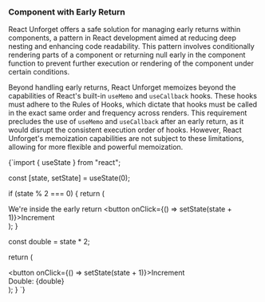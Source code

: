 
### Component with Early Return

React Unforget offers a safe solution for managing early returns within components, a pattern in React development aimed at reducing deep nesting and enhancing code readability. This pattern involves conditionally rendering parts of a component or returning null early in the component function to prevent further execution or rendering of the component under certain conditions.

Beyond handling early returns, React Unforget memoizes beyond the capabilities of React's built-in `useMemo` and `useCallback` hooks. These hooks must adhere to the Rules of Hooks, which dictate that hooks must be called in the exact same order and frequency across renders. This requirement precludes the use of `useMemo` and `useCallback` after an early return, as it would disrupt the consistent execution order of hooks. However, React Unforget's memoization capabilities are not subject to these limitations, allowing for more flexible and powerful memoization.

<DynamicLiveCodeSandPack>
{`import { useState } from "react";

  const [state, setState] = useState(0);

  if (state % 2 === 0) {
    return (
      <div>
        We're inside the early return
        <button onClick={() => setState(state + 1)}>Increment</button>
      </div>
    );
  }

  const double = state * 2;

  return (
    <div>
      <button onClick={() => setState(state + 1)}>Increment</button>
      <div>
        <span>Double: {double}</span>
      </div>
    </div>
  );
}
`}

</DynamicLiveCodeSandPack>
